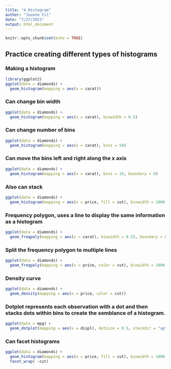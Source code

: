 ```yaml
---
title: "4_Histogram"
author: "Joanne Fil"
date: "7/27/2021"
output: html_document
---
```


```r
knitr::opts_chunk$set(echo = TRUE)
```

## Practice creating different types of histograms

### Making a histogram

```r
library(ggplot2)
ggplot(data = diamonds) +
  geom_histogram(mapping = aes(x = carat))
```

### Can change bin width

```r
ggplot(data = diamonds) +
  geom_histogram(mapping = aes(x = carat), binwidth = 0.5)
```

### Can change number of bins

```r
ggplot(data = diamonds) +
  geom_histogram(mapping = aes(x = carat), bins = 50)
```

### Can move the bins left and right along the x axis

```r
ggplot(data = diamonds) +
  geom_histogram(mapping = aes(x = carat), bins = 10, boundary = 0)
```

### Also can stack

```r
ggplot(data = diamonds) +
  geom_histogram(mapping = aes(x = price, fill = cut), binwidth = 1000, boundary = 0)
```

### Frequency polygon, uses a line to display the same information as a histogram

```r
ggplot(data = diamonds) +
  geom_freqpoly(mapping = aes(x = carat), binwidth = 0.25, boundary = 0)
```

### Split the frequency polygon to multiple lines

```r
ggplot(data = diamonds) +
  geom_freqpoly(mapping = aes(x = price, color = cut), binwidth = 1000, boundary = 0)
```

### Density curve

```r
ggplot(data = diamonds) +
  geom_density(mapping = aes(x = price, color = cut))
```

### Dotplot represents each observation with a dot and then stacks dots within bins to create the semblance of a histogram.

```r
ggplot(data = mpg) +
  geom_dotplot(mapping = aes(x = displ), dotsize = 0.5, stackdir = "up", stackratio = 1.1)
```

### Can facet histograms

```r
ggplot(data = diamonds) +
  geom_histogram(mapping = aes(x = price, fill = cut), binwidth = 1000, boundary = 0) +
  facet_wrap( ~cut)
```

